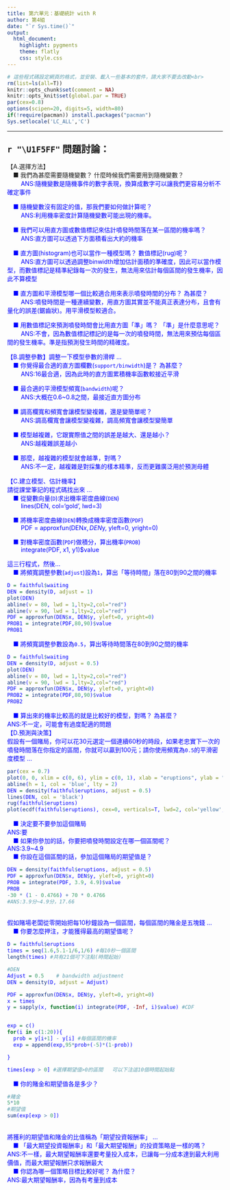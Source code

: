 ---
title: 第六單元：基礎統計 with R
author: 第4組
date: "`r Sys.time()`"
output: 
  html_document:
    highlight: pygments
    theme: flatly
    css: style.css
---

```{r results='hide', message=FALSE, warning=FALSE, echo=F}
# 這些程式碼設定網頁的格式，並安裝、載入一些基本的套件，請大家不要去改動<br>
rm(list=ls(all=T))
knitr::opts_chunk$set(comment = NA)
knitr::opts_knit$set(global.par = TRUE)
par(cex=0.8)
options(scipen=20, digits=5, width=80)
if(!require(pacman)) install.packages("pacman")
Sys.setlocale('LC_ALL','C')

```
<hr>

### <span style="font-size:22px">`r "\U1F5FF"` 問題討論：</span>  {data-height=250}
<p class="qiz">
【A.選擇方法】<br>
&emsp;■ 我們為甚麼需要隨機變數？ 什麼時候我們需要用到隨機變數？<br>
&emsp;&emsp;<font color=blue> ANS:隨機變數是隨機事件的數字表現，換算成數字可以讓我們更容易分析不確定事件<br>

&emsp;■ 隨機變數沒有固定的值，那我們要如何做計算呢？<br>
&emsp;&emsp;<font color=blue>
ANS:利用機率密度計算隨機變數可能出現的機率。<br>

&emsp;■ 我們可以用直方圖或數值標記來估計噴發時間落在某一區間的機率嗎？<br>
&emsp;&emsp;<font color=blue>
ANS:直方圖可以透過下方面積看出大約的機率<br>

&emsp;■ 直方圖(histogram)也可以當作一種模型嗎？ 數值標記(rug)呢？<br>
&emsp;&emsp;<font color=blue>
ANS:直方圖可以透過調整binwidth增加估計面積的準確度，因此可以當作模型，而數值標記是精準紀錄每一次的發生，無法用來估計每個區間的發生機率，因此不算模型<br>

&emsp;■ 直方圖和平滑模型哪一個比較適合用來表示噴發時間的分布？ 為甚麼？<br>
&emsp;&emsp;<font color=blue>
ANS:噴發時間是一種連續變數，用直方圖其實並不能真正表達分布，且會有量化的誤差(鋸齒狀)。用平滑模型較適合。
<br>

&emsp;■ 用數值標記來預測噴發時間會比用直方圖「準」嗎？ 「準」是什麼意思呢？<br>
&emsp;&emsp;<font color=blue>
ANS:不會，因為數值標記標記的是每一次的噴發時間，無法用來預估每個區間的發生機率。準是指預測發生時間的精確度。<br>

【B.調整參數】調整一下模型參數的滑桿 ...<br>
&emsp;■ 你覺得最合適的直方圖欄數(`support/binwidth`)是？ 為甚麼？<br>
&emsp;&emsp;<font color=blue>
ANS:16最合適，因為此時的直方圖累積機率函數較接近平滑<br>

&emsp;■ 最合適的平滑模型頻寬(`bandwidth`)呢？<br>
&emsp;&emsp;<font color=blue>
ANS:大概在0.6~0.8之間，最接近直方圖分布<br>

&emsp;■ 調高欄寬和頻寬會讓模型變複雜，還是變簡單呢？<br>
&emsp;&emsp;<font color=blue>
ANS:調高欄寬會讓模型變複雜，調高頻寬會讓模型變簡單<br>

&emsp;■ 模型越複雜，它跟實際值之間的誤差是越大、還是越小？<br>
&emsp;&emsp;<font color=blue>
ANS:越複雜誤差越小<br>

&emsp;■ 那麼，越複雜的模型就會越準，對嗎？<br>
&emsp;&emsp;<font color=blue>
ANS:不一定，越複雜是對採集的樣本精準，反而更難廣泛用於預測母體<br>

【C.建立模型、估計機率】<br>
請從課堂筆記的程式碼找出來 ... <br>
&emsp;■ 從變數向量(`D`)求出機率密度曲線(`DEN`)<br>
&emsp;&emsp;<font color=blue>
lines(DEN, col='gold', lwd=3)<br>

&emsp;■ 將機率密度曲線(`DEN`)轉換成機率密度函數(`PDF`)<br>
&emsp;&emsp;<font color=blue>
PDF = approxfun(DEN$x, DEN$y, yleft=0, yright=0)<br>

&emsp;■ 對機率密度函數(`PDF`)做積分，算出機率(`PROB`)<br>
&emsp;&emsp;<font color=blue>
integrate(PDF, x1, y1)$value<br>

這三行程式，然後...<br>
&emsp;■ 將頻寬調整參數(`adjust`)設為`1`，算出「等待時間」落在80到90之間的機率<br>
```{r}
D = faithful$waiting 
DEN = density(D, adjust = 1) 
plot(DEN)
abline(v = 80, lwd = 1,lty=2,col="red")
abline(v = 90, lwd = 1,lty=2,col="red")
PDF = approxfun(DEN$x, DEN$y, yleft=0, yright=0)
PROB1 = integrate(PDF,80,90)$value
PROB1
```

&emsp;■ 將頻寬調整參數設為`0.5`，算出等待時間落在80到90之間的機率<br>
```{r}
D = faithful$waiting 
DEN = density(D, adjust = 0.5) 
plot(DEN)
abline(v = 80, lwd = 1,lty=2,col="red")
abline(v = 90, lwd = 1,lty=2,col="red")
PDF = approxfun(DEN$x, DEN$y, yleft=0, yright=0)
PROB2 = integrate(PDF,80,90)$value
PROB2
```

&emsp;■ 算出來的機率比較高的就是比較好的模型，對嗎？ 為甚麼？<br>
ANS:不一定，可能會有過度配適的問題
<br>
【D.預測與決策】<br>
假設有一個賭局，你可以花30元選定一個連續60秒的時段，如果老忠實下一次的噴發時間落在你指定的區間，你就可以贏到100元；請你使用頻寬為`0.5`的平滑密度模型 ...<br>
```{r}
par(cex = 0.7)
plot(0, 0, xlim = c(0, 6), ylim = c(0, 1), xlab = "eruptions", ylab = "PDF or CDF", main = "distribution,density,probability")
abline(h = 1, col = 'blue', lty = 2)
DEN = density(faithful$eruptions, adjust = 0.5)
lines(DEN, col = 'black')
rug(faithful$eruptions)
plot(ecdf(faithful$eruptions), cex=0, verticals=T, lwd=2, col='yellow', add=T)
```

&emsp;■ 決定要不要參加這個賭局<br>
ANS:要<br>
&emsp;■ 如果你參加的話，你要把噴發時間設定在哪一個區間呢？<br>
ANS:3.9~4.9<br>
&emsp;■ 你設在這個區間的話，參加這個賭局的期望值是？<br>
```{r}
DEN = density(faithful$eruptions, adjust = 0.5) 
PDF = approxfun(DEN$x, DEN$y, yleft=0, yright=0)
PROB = integrate(PDF, 3.9, 4.9)$value
PROB
-30 * (1 - 0.4766) + 70 * 0.4766
#ANS:3.9分~4.9分，17.66
```


<br>
假如賭場老闆從零開始把每10秒鐘設為一個區間，每個區間的賭金是五塊錢 ...<br>
&emsp;■ 你要怎麼押注，才能獲得最高的期望值呢？<br>
```{r}
D = faithful$eruptions
times = seq(1.6,5.1-1/6,1/6) #每10秒一個區間
length(times) #共有21個可下注點(時間起始)

#DEN
Adjust = 0.5    # bandwidth adjustment
DEN = density(D, adjust = Adjust)

PDF = approxfun(DEN$x, DEN$y, yleft=0, yright=0)
x = times
y = sapply(x, function(i) integrate(PDF, -Inf, i)$value) #CDF


exp = c()
for(i in c(1:20)){
  prob = y[i+1] - y[i] #每個區間的機率
  exp = append(exp,95*prob+(-5)*(1-prob))

}

times[exp > 0] #選擇期望值>0的區間   可以下注這10個時間起始點
```

&emsp;■ 你的賭金和期望值各是多少？<br>
```{r}
#賭金
5*10
#期望值
sum(exp[exp > 0])
```

<br>
將獲利的期望值和賭金的比值稱為「期望投資報酬率」 ...<br>
&emsp;■ 「最大期望投資報酬率」和「最大期望報酬」的投資策略是一樣的嗎？<br>
ANS:不一樣，最大期望報酬率還要考量投入成本，已讓每一分成本達到最大利用價值，而最大期望報酬只求報酬最大<br>
&emsp;■ 你認為哪一個策略目標比較好呢？ 為什麼？<br>
ANS:最大期望報酬率，因為有考量到成本<br>
<br>
</p class="qiz">



